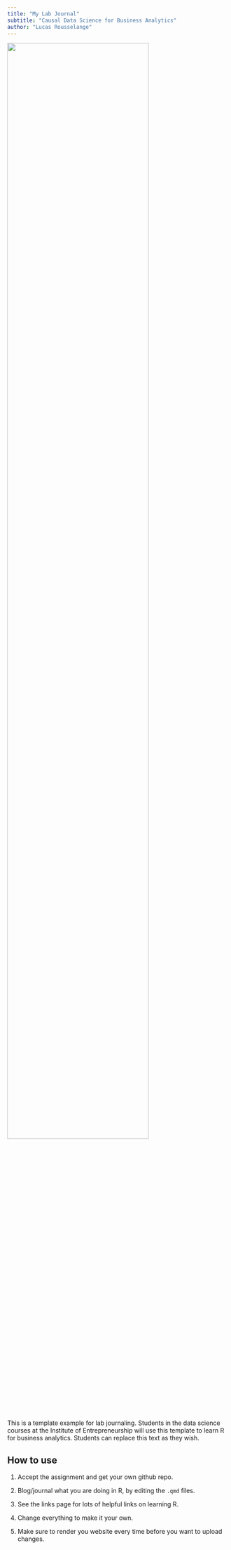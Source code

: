 ```yaml
---
title: "My Lab Journal"
subtitle: "Causal Data Science for Business Analytics"
author: "Lucas Rousselange"
---
```


![](assets/logo/TIE_logo.svg){width=80% fig-align="center"}

This is a template example for lab journaling. Students in the data science courses at the Institute of Entrepreneurship will use this template to learn R for business analytics. Students can replace this text as they wish.

## How to use

1. Accept the assignment and get your own github repo.

2. Blog/journal what you are doing in R, by editing the `.qmd` files. 

3. See the links page for lots of helpful links on learning R.

4. Change everything to make it your own.

5. Make sure to render you website every time before you want to upload changes.